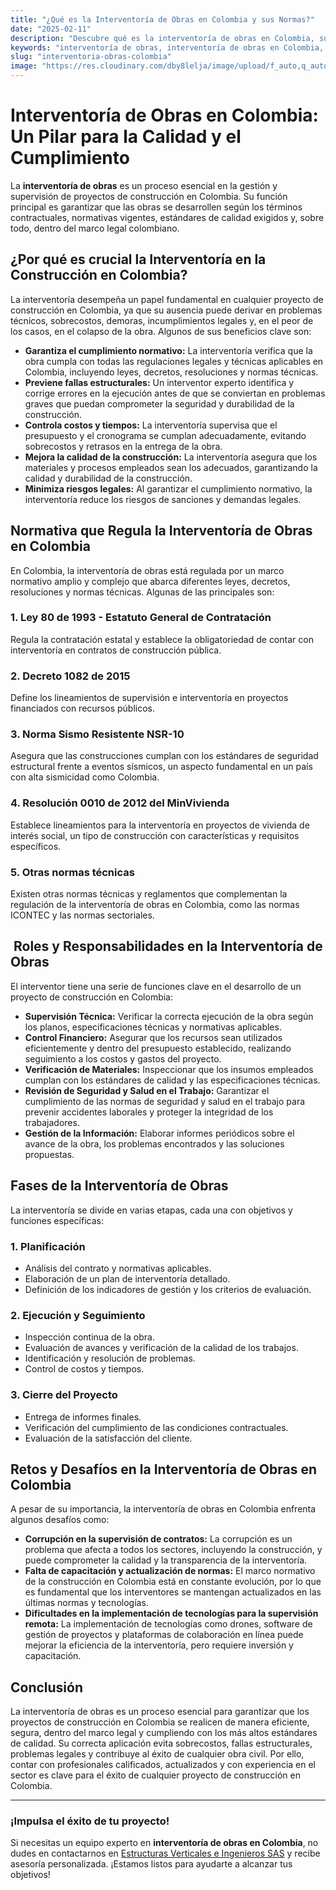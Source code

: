 ```yaml
---
title: "¿Qué es la Interventoría de Obras en Colombia y sus Normas?"
date: "2025-02-11"
description: "Descubre qué es la interventoría de obras en Colombia, su importancia, las normas que la regulan y los beneficios que aporta a los proyectos de construcción."
keywords: "interventoría de obras, interventoría de obras en Colombia, normas de interventoría, supervisión de obras, reglamentos construcción Colombia, interventoría estructural, interventoría en construcción, tipos de interventoría, interventoría de proyectos, interventoría técnica"
slug: "interventoria-obras-colombia"
image: "https://res.cloudinary.com/dby8lelja/image/upload/f_auto,q_auto,w_600/interventoria_y_supervision_de_obras_pkb2ck.webp"
---
```


# Interventoría de Obras en Colombia: Un Pilar para la Calidad y el Cumplimiento

La **interventoría de obras** es un proceso esencial en la gestión y supervisión de proyectos de construcción en Colombia. Su función principal es garantizar que las obras se desarrollen según los términos contractuales, normativas vigentes, estándares de calidad exigidos y, sobre todo, dentro del marco legal colombiano.

## ¿Por qué es crucial la Interventoría en la Construcción en Colombia?

La interventoría desempeña un papel fundamental en cualquier proyecto de construcción en Colombia, ya que su ausencia puede derivar en problemas técnicos, sobrecostos, demoras, incumplimientos legales y, en el peor de los casos, en el colapso de la obra. Algunos de sus beneficios clave son:

- **Garantiza el cumplimiento normativo:** La interventoría verifica que la obra cumpla con todas las regulaciones legales y técnicas aplicables en Colombia, incluyendo leyes, decretos, resoluciones y normas técnicas.
- **Previene fallas estructurales:** Un interventor experto identifica y corrige errores en la ejecución antes de que se conviertan en problemas graves que puedan comprometer la seguridad y durabilidad de la construcción.
- **Controla costos y tiempos:** La interventoría supervisa que el presupuesto y el cronograma se cumplan adecuadamente, evitando sobrecostos y retrasos en la entrega de la obra.
- **Mejora la calidad de la construcción:** La interventoría asegura que los materiales y procesos empleados sean los adecuados, garantizando la calidad y durabilidad de la construcción.
- **Minimiza riesgos legales:** Al garantizar el cumplimiento normativo, la interventoría reduce los riesgos de sanciones y demandas legales.

##  Normativa que Regula la Interventoría de Obras en Colombia

En Colombia, la interventoría de obras está regulada por un marco normativo amplio y complejo que abarca diferentes leyes, decretos, resoluciones y normas técnicas. Algunas de las principales son:

### 1. Ley 80 de 1993 - Estatuto General de Contratación

Regula la contratación estatal y establece la obligatoriedad de contar con interventoría en contratos de construcción pública.

### 2. Decreto 1082 de 2015

Define los lineamientos de supervisión e interventoría en proyectos financiados con recursos públicos.

### 3. Norma Sismo Resistente NSR-10

Asegura que las construcciones cumplan con los estándares de seguridad estructural frente a eventos sísmicos, un aspecto fundamental en un país con alta sismicidad como Colombia.

### 4. Resolución 0010 de 2012 del MinVivienda

Establece lineamientos para la interventoría en proyectos de vivienda de interés social, un tipo de construcción con características y requisitos específicos.

### 5. Otras normas técnicas

Existen otras normas técnicas y reglamentos que complementan la regulación de la interventoría de obras en Colombia, como las normas ICONTEC y las normas sectoriales.

## ️ Roles y Responsabilidades en la Interventoría de Obras

El interventor tiene una serie de funciones clave en el desarrollo de un proyecto de construcción en Colombia:

- **Supervisión Técnica:** Verificar la correcta ejecución de la obra según los planos, especificaciones técnicas y normativas aplicables.
- **Control Financiero:** Asegurar que los recursos sean utilizados eficientemente y dentro del presupuesto establecido, realizando seguimiento a los costos y gastos del proyecto.
- **Verificación de Materiales:** Inspeccionar que los insumos empleados cumplan con los estándares de calidad y las especificaciones técnicas.
- **Revisión de Seguridad y Salud en el Trabajo:** Garantizar el cumplimiento de las normas de seguridad y salud en el trabajo para prevenir accidentes laborales y proteger la integridad de los trabajadores.
- **Gestión de la Información:** Elaborar informes periódicos sobre el avance de la obra, los problemas encontrados y las soluciones propuestas.

##  Fases de la Interventoría de Obras

La interventoría se divide en varias etapas, cada una con objetivos y funciones específicas:

### 1. Planificación

- Análisis del contrato y normativas aplicables.
- Elaboración de un plan de interventoría detallado.
- Definición de los indicadores de gestión y los criterios de evaluación.

### 2. Ejecución y Seguimiento

- Inspección continua de la obra.
- Evaluación de avances y verificación de la calidad de los trabajos.
- Identificación y resolución de problemas.
- Control de costos y tiempos.

### 3. Cierre del Proyecto

- Entrega de informes finales.
- Verificación del cumplimiento de las condiciones contractuales.
- Evaluación de la satisfacción del cliente.

##  Retos y Desafíos en la Interventoría de Obras en Colombia

A pesar de su importancia, la interventoría de obras en Colombia enfrenta algunos desafíos como:

- **Corrupción en la supervisión de contratos:** La corrupción es un problema que afecta a todos los sectores, incluyendo la construcción, y puede comprometer la calidad y la transparencia de la interventoría.
- **Falta de capacitación y actualización de normas:** El marco normativo de la construcción en Colombia está en constante evolución, por lo que es fundamental que los interventores se mantengan actualizados en las últimas normas y tecnologías.
- **Dificultades en la implementación de tecnologías para la supervisión remota:** La implementación de tecnologías como drones, software de gestión de proyectos y plataformas de colaboración en línea puede mejorar la eficiencia de la interventoría, pero requiere inversión y capacitación.

##  Conclusión

La interventoría de obras es un proceso esencial para garantizar que los proyectos de construcción en Colombia se realicen de manera eficiente, segura, dentro del marco legal y cumpliendo con los más altos estándares de calidad. Su correcta aplicación evita sobrecostos, fallas estructurales, problemas legales y contribuye al éxito de cualquier obra civil. Por ello, contar con profesionales calificados, actualizados y con experiencia en el sector es clave para el éxito de cualquier proyecto de construcción en Colombia.

---

###  ¡Impulsa el éxito de tu proyecto!

Si necesitas un equipo experto en **interventoría de obras en Colombia**, no dudes en contactarnos en [Estructuras Verticales e Ingenieros SAS](https://www.estructurasverticales.com/) y recibe asesoría personalizada. ¡Estamos listos para ayudarte a alcanzar tus objetivos!